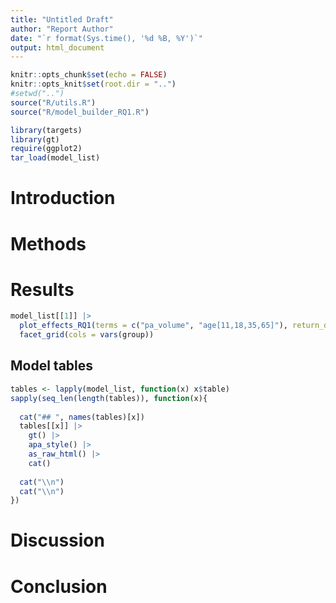 ```yaml
---
title: "Untitled Draft"
author: "Report Author"
date: "`r format(Sys.time(), '%d %B, %Y')`"
output: html_document
---
```


```r
knitr::opts_chunk$set(echo = FALSE)
knitr::opts_knit$set(root.dir = "..")
#setwd("..")
source("R/utils.R")
source("R/model_builder_RQ1.R")
```

```r
library(targets)
library(gt)
require(ggplot2)
tar_load(model_list)


```

# Introduction


# Methods


# Results

```r
model_list[[1]] |> 
  plot_effects_RQ1(terms = c("pa_volume", "age[11,18,35,65]"), return_data = FALSE) +
  facet_grid(cols = vars(group))
```


## Model tables

```r

tables <- lapply(model_list, function(x) x$table)
sapply(seq_len(length(tables)), function(x){
  
  cat("## ", names(tables)[x])
  tables[[x]] |> 
    gt() |> 
    apa_style() |> 
    as_raw_html() |> 
    cat()
  
  cat("\\n")
  cat("\\n")
})

```




# Discussion

# Conclusion
